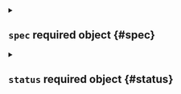 

<Metadata />



<details className="config-field" data-expandable="true">
<summary>

## `spec` <span className="config-field-required" data-required="false">required</span> <span className="config-field-type">object</span> <span className="config-field-default"></span> <span className="config-field-enum"></span> {#spec}



</summary>




<details className="config-field" data-expandable="false" open>
<summary>

### `displayName` <span className="config-field-required" data-required="false">required</span> <span className="config-field-type">string</span> <span className="config-field-default"></span> <span className="config-field-enum"></span> {#spec-displayName}

DisplayName is the name that should be displayed in the UI

</summary>



</details>



<details className="config-field" data-expandable="false" open>
<summary>

### `description` <span className="config-field-required" data-required="false">required</span> <span className="config-field-type">string</span> <span className="config-field-default"></span> <span className="config-field-enum"></span> {#spec-description}

Description describes an app

</summary>



</details>



<details className="config-field" data-expandable="true">
<summary>

### `owner` <span className="config-field-required" data-required="false">required</span> <span className="config-field-type">object</span> <span className="config-field-default"></span> <span className="config-field-enum"></span> {#spec-owner}

Owner holds the owner of this object

</summary>




<details className="config-field" data-expandable="false" open>
<summary>

#### `user` <span className="config-field-required" data-required="false">required</span> <span className="config-field-type">string</span> <span className="config-field-default"></span> <span className="config-field-enum"></span> {#spec-owner-user}

User specifies a Loft user.

</summary>



</details>



<details className="config-field" data-expandable="false" open>
<summary>

#### `team` <span className="config-field-required" data-required="false">required</span> <span className="config-field-type">string</span> <span className="config-field-default"></span> <span className="config-field-enum"></span> {#spec-owner-team}

Team specifies a Loft team.

</summary>



</details>


</details>



<details className="config-field" data-expandable="true">
<summary>

### `quotas` <span className="config-field-required" data-required="false">required</span> <span className="config-field-type">object</span> <span className="config-field-default"></span> <span className="config-field-enum"></span> {#spec-quotas}

Quotas define the quotas inside the project

</summary>




<details className="config-field" data-expandable="false" open>
<summary>

#### `project` <span className="config-field-required" data-required="false">required</span> <span className="config-field-type">object</span> <span className="config-field-default"></span> <span className="config-field-enum"></span> {#spec-quotas-project}

Project holds the quotas for the whole project

</summary>



</details>



<details className="config-field" data-expandable="false" open>
<summary>

#### `user` <span className="config-field-required" data-required="true">required</span> <span className="config-field-type">object</span> <span className="config-field-default"></span> <span className="config-field-enum"></span> {#spec-quotas-user}

User holds the quotas per user / team

</summary>



</details>


</details>



<details className="config-field" data-expandable="true">
<summary>

### `allowedClusters` <span className="config-field-required" data-required="false">required</span> <span className="config-field-type">object[]</span> <span className="config-field-default"></span> <span className="config-field-enum"></span> {#spec-allowedClusters}

AllowedClusters are target clusters that are allowed to target with
environments.

</summary>




<details className="config-field" data-expandable="false" open>
<summary>

#### `name` <span className="config-field-required" data-required="false">required</span> <span className="config-field-type">string</span> <span className="config-field-default"></span> <span className="config-field-enum"></span> {#spec-allowedClusters-name}

Name is the name of the cluster that is allowed to create an environment in.

</summary>



</details>


</details>



<details className="config-field" data-expandable="true">
<summary>

### `allowedRunners` <span className="config-field-required" data-required="false">required</span> <span className="config-field-type">object[]</span> <span className="config-field-default"></span> <span className="config-field-enum"></span> {#spec-allowedRunners}

AllowedRunners are target runners that are allowed to target with
DevPod environments.

</summary>




<details className="config-field" data-expandable="false" open>
<summary>

#### `name` <span className="config-field-required" data-required="false">required</span> <span className="config-field-type">string</span> <span className="config-field-default"></span> <span className="config-field-enum"></span> {#spec-allowedRunners-name}

Name is the name of the runner that is allowed to create an environment in.

</summary>



</details>


</details>



<details className="config-field" data-expandable="true">
<summary>

### `allowedTemplates` <span className="config-field-required" data-required="false">required</span> <span className="config-field-type">object[]</span> <span className="config-field-default"></span> <span className="config-field-enum"></span> {#spec-allowedTemplates}

AllowedTemplates are the templates that are allowed to use in this
project.

</summary>




<details className="config-field" data-expandable="false" open>
<summary>

#### `kind` <span className="config-field-required" data-required="false">required</span> <span className="config-field-type">string</span> <span className="config-field-default"></span> <span className="config-field-enum"></span> {#spec-allowedTemplates-kind}

Kind of the template that is allowed. Currently only supports DevPodWorkspaceTemplate, VirtualClusterTemplate & SpaceTemplate

</summary>



</details>



<details className="config-field" data-expandable="false" open>
<summary>

#### `group` <span className="config-field-required" data-required="false">required</span> <span className="config-field-type">string</span> <span className="config-field-default"></span> <span className="config-field-enum"></span> {#spec-allowedTemplates-group}

Group of the template that is allowed. Currently only supports storage.loft.sh

</summary>



</details>



<details className="config-field" data-expandable="false" open>
<summary>

#### `name` <span className="config-field-required" data-required="false">required</span> <span className="config-field-type">string</span> <span className="config-field-default"></span> <span className="config-field-enum"></span> {#spec-allowedTemplates-name}

Name of the template

</summary>



</details>



<details className="config-field" data-expandable="false" open>
<summary>

#### `isDefault` <span className="config-field-required" data-required="false">required</span> <span className="config-field-type">boolean</span> <span className="config-field-default"></span> <span className="config-field-enum"></span> {#spec-allowedTemplates-isDefault}

IsDefault specifies if the template should be used as a default

</summary>



</details>


</details>



<details className="config-field" data-expandable="true">
<summary>

### `requireTemplate` <span className="config-field-required" data-required="false">required</span> <span className="config-field-type">object</span> <span className="config-field-default"></span> <span className="config-field-enum"></span> {#spec-requireTemplate}

RequireTemplate configures if a template is required for instance creation.

</summary>




<details className="config-field" data-expandable="false" open>
<summary>

#### `disabled` <span className="config-field-required" data-required="false">required</span> <span className="config-field-type">boolean</span> <span className="config-field-default"></span> <span className="config-field-enum"></span> {#spec-requireTemplate-disabled}

If true, all users within the project will be allowed to create a new instance without a template.
By default, only admins are allowed to create a new instance without a template.

</summary>



</details>


</details>



<details className="config-field" data-expandable="true">
<summary>

### `requirePreset` <span className="config-field-required" data-required="false">required</span> <span className="config-field-type">object</span> <span className="config-field-default"></span> <span className="config-field-enum"></span> {#spec-requirePreset}

RequirePreset configures if a preset is required for instance creation.

</summary>




<details className="config-field" data-expandable="false" open>
<summary>

#### `disabled` <span className="config-field-required" data-required="false">required</span> <span className="config-field-type">boolean</span> <span className="config-field-default"></span> <span className="config-field-enum"></span> {#spec-requirePreset-disabled}

If true, all users within the project will not be allowed to create a new instance without a preset.
By default, all users are allowed to create a new instance without a preset.

</summary>



</details>


</details>



<details className="config-field" data-expandable="true">
<summary>

### `members` <span className="config-field-required" data-required="false">required</span> <span className="config-field-type">object[]</span> <span className="config-field-default"></span> <span className="config-field-enum"></span> {#spec-members}

Members are the users and teams that are part of this project

</summary>




<details className="config-field" data-expandable="false" open>
<summary>

#### `kind` <span className="config-field-required" data-required="false">required</span> <span className="config-field-type">string</span> <span className="config-field-default"></span> <span className="config-field-enum"></span> {#spec-members-kind}

Kind is the kind of the member. Currently either User or Team

</summary>



</details>



<details className="config-field" data-expandable="false" open>
<summary>

#### `group` <span className="config-field-required" data-required="false">required</span> <span className="config-field-type">string</span> <span className="config-field-default"></span> <span className="config-field-enum"></span> {#spec-members-group}

Group of the member. Currently only supports storage.loft.sh

</summary>



</details>



<details className="config-field" data-expandable="false" open>
<summary>

#### `name` <span className="config-field-required" data-required="false">required</span> <span className="config-field-type">string</span> <span className="config-field-default"></span> <span className="config-field-enum"></span> {#spec-members-name}

Name of the member

</summary>



</details>



<details className="config-field" data-expandable="false" open>
<summary>

#### `clusterRole` <span className="config-field-required" data-required="true">required</span> <span className="config-field-type">string</span> <span className="config-field-default"></span> <span className="config-field-enum"></span> {#spec-members-clusterRole}

ClusterRole is the assigned role for the above member

</summary>



</details>


</details>



<details className="config-field" data-expandable="true">
<summary>

### `access` <span className="config-field-required" data-required="false">required</span> <span className="config-field-type">object[]</span> <span className="config-field-default"></span> <span className="config-field-enum"></span> {#spec-access}

Access holds the access rights for users and teams

</summary>




<details className="config-field" data-expandable="false" open>
<summary>

#### `name` <span className="config-field-required" data-required="false">required</span> <span className="config-field-type">string</span> <span className="config-field-default"></span> <span className="config-field-enum"></span> {#spec-access-name}

Name is an optional name that is used for this access rule

</summary>



</details>



<details className="config-field" data-expandable="false" open>
<summary>

#### `verbs` <span className="config-field-required" data-required="true">required</span> <span className="config-field-type">string[]</span> <span className="config-field-default"></span> <span className="config-field-enum"></span> {#spec-access-verbs}

Verbs is a list of Verbs that apply to ALL the ResourceKinds and AttributeRestrictions contained in this rule. VerbAll represents all kinds.

</summary>



</details>



<details className="config-field" data-expandable="false" open>
<summary>

#### `subresources` <span className="config-field-required" data-required="false">required</span> <span className="config-field-type">string[]</span> <span className="config-field-default"></span> <span className="config-field-enum"></span> {#spec-access-subresources}

Subresources defines the sub resources that are allowed by this access rule

</summary>



</details>



<details className="config-field" data-expandable="false" open>
<summary>

#### `users` <span className="config-field-required" data-required="false">required</span> <span className="config-field-type">string[]</span> <span className="config-field-default"></span> <span className="config-field-enum"></span> {#spec-access-users}

Users specifies which users should be able to access this secret with the aforementioned verbs

</summary>



</details>



<details className="config-field" data-expandable="false" open>
<summary>

#### `teams` <span className="config-field-required" data-required="false">required</span> <span className="config-field-type">string[]</span> <span className="config-field-default"></span> <span className="config-field-enum"></span> {#spec-access-teams}

Teams specifies which teams should be able to access this secret with the aforementioned verbs

</summary>



</details>


</details>



<details className="config-field" data-expandable="true">
<summary>

### `namespacePattern` <span className="config-field-required" data-required="false">required</span> <span className="config-field-type">object</span> <span className="config-field-default"></span> <span className="config-field-enum"></span> {#spec-namespacePattern}

NamespacePattern specifies template patterns to use for creating each space or virtual cluster's namespace

</summary>




<details className="config-field" data-expandable="false" open>
<summary>

#### `space` <span className="config-field-required" data-required="false">required</span> <span className="config-field-type">string</span> <span className="config-field-default"></span> <span className="config-field-enum"></span> {#spec-namespacePattern-space}

Space holds the namespace pattern to use for space instances

</summary>



</details>



<details className="config-field" data-expandable="false" open>
<summary>

#### `virtualCluster` <span className="config-field-required" data-required="false">required</span> <span className="config-field-type">string</span> <span className="config-field-default"></span> <span className="config-field-enum"></span> {#spec-namespacePattern-virtualCluster}

VirtualCluster holds the namespace pattern to use for virtual cluster instances

</summary>



</details>



<details className="config-field" data-expandable="false" open>
<summary>

#### `devPodWorkspace` <span className="config-field-required" data-required="false">required</span> <span className="config-field-type">string</span> <span className="config-field-default"></span> <span className="config-field-enum"></span> {#spec-namespacePattern-devPodWorkspace}

DevPodWorkspace holds the namespace pattern to use for DevPod workspaces

</summary>



</details>


</details>



<details className="config-field" data-expandable="true">
<summary>

### `argoCD` <span className="config-field-required" data-required="false">required</span> <span className="config-field-type">object</span> <span className="config-field-default"></span> <span className="config-field-enum"></span> {#spec-argoCD}

ArgoIntegration holds information about ArgoCD Integration

</summary>




<details className="config-field" data-expandable="false" open>
<summary>

#### `enabled` <span className="config-field-required" data-required="false">required</span> <span className="config-field-type">boolean</span> <span className="config-field-default"></span> <span className="config-field-enum"></span> {#spec-argoCD-enabled}

Enabled indicates if the ArgoCD Integration is enabled for the project -- this knob only
enables the syncing of virtualclusters, but does not enable SSO integration or project
creation (see subsequent spec sections!).

</summary>



</details>



<details className="config-field" data-expandable="false" open>
<summary>

#### `cluster` <span className="config-field-required" data-required="false">required</span> <span className="config-field-type">string</span> <span className="config-field-default"></span> <span className="config-field-enum"></span> {#spec-argoCD-cluster}

Cluster defines the name of the cluster that ArgoCD is deployed into -- if not provided this
will default to 'loft-cluster'.

</summary>



</details>



<details className="config-field" data-expandable="false" open>
<summary>

#### `virtualClusterInstance` <span className="config-field-required" data-required="false">required</span> <span className="config-field-type">string</span> <span className="config-field-default"></span> <span className="config-field-enum"></span> {#spec-argoCD-virtualClusterInstance}

VirtualClusterInstance defines the name of *virtual cluster* (instance) that ArgoCD is
deployed into. If provided, Cluster will be ignored and Loft will assume that ArgoCD is
running in the specified virtual cluster.

</summary>



</details>



<details className="config-field" data-expandable="false" open>
<summary>

#### `namespace` <span className="config-field-required" data-required="false">required</span> <span className="config-field-type">string</span> <span className="config-field-default"></span> <span className="config-field-enum"></span> {#spec-argoCD-namespace}

Namespace defines the namespace in which ArgoCD is running in the cluster.

</summary>



</details>



<details className="config-field" data-expandable="true">
<summary>

#### `sso` <span className="config-field-required" data-required="false">required</span> <span className="config-field-type">object</span> <span className="config-field-default"></span> <span className="config-field-enum"></span> {#spec-argoCD-sso}

SSO defines single-sign-on related values for the ArgoCD Integration. Enabling SSO will allow
users to authenticate to ArgoCD via Loft.

</summary>




<details className="config-field" data-expandable="false" open>
<summary>

##### `enabled` <span className="config-field-required" data-required="false">required</span> <span className="config-field-type">boolean</span> <span className="config-field-default"></span> <span className="config-field-enum"></span> {#spec-argoCD-sso-enabled}

Enabled indicates if the ArgoCD SSO Integration is enabled for this project. Enabling this
will cause Loft to configure SSO authentication via Loft in ArgoCD. If Projects are *not*
enabled, all users associated with this Project will be assigned either the 'read-only'
(default) role, *or* the roles set under the AssignedRoles field.

</summary>



</details>



<details className="config-field" data-expandable="false" open>
<summary>

##### `host` <span className="config-field-required" data-required="false">required</span> <span className="config-field-type">string</span> <span className="config-field-default"></span> <span className="config-field-enum"></span> {#spec-argoCD-sso-host}

Host defines the ArgoCD host address that will be used for OIDC authentication between loft
and ArgoCD. If not specified OIDC integration will be skipped, but vclusters/spaces will
still be synced to ArgoCD.

</summary>



</details>



<details className="config-field" data-expandable="false" open>
<summary>

##### `assignedRoles` <span className="config-field-required" data-required="false">required</span> <span className="config-field-type">string[]</span> <span className="config-field-default"></span> <span className="config-field-enum"></span> {#spec-argoCD-sso-assignedRoles}

AssignedRoles is a list of roles to assign for users who authenticate via Loft -- by default
this will be the `read-only` role. If any roles are provided this will override the default
setting.

</summary>



</details>


</details>



<details className="config-field" data-expandable="true">
<summary>

#### `project` <span className="config-field-required" data-required="false">required</span> <span className="config-field-type">object</span> <span className="config-field-default"></span> <span className="config-field-enum"></span> {#spec-argoCD-project}

Project defines project related values for the ArgoCD Integration. Enabling Project
integration will cause Loft to generate and manage an ArgoCD appProject that corresponds to
the Loft Project.

</summary>




<details className="config-field" data-expandable="false" open>
<summary>

##### `enabled` <span className="config-field-required" data-required="false">required</span> <span className="config-field-type">boolean</span> <span className="config-field-default"></span> <span className="config-field-enum"></span> {#spec-argoCD-project-enabled}

Enabled indicates if the ArgoCD Project Integration is enabled for this project. Enabling
this will cause Loft to create an appProject in ArgoCD that is associated with the Loft
Project. When Project integration is enabled Loft will override the default assigned role
set in the SSO integration spec.

</summary>



</details>



<details className="config-field" data-expandable="true">
<summary>

##### `metadata` <span className="config-field-required" data-required="false">required</span> <span className="config-field-type">object</span> <span className="config-field-default"></span> <span className="config-field-enum"></span> {#spec-argoCD-project-metadata}

Metadata defines additional metadata to attach to the loft created project in ArgoCD.

</summary>




<details className="config-field" data-expandable="false" open>
<summary>

##### `extraAnnotations` <span className="config-field-required" data-required="false">required</span> <span className="config-field-type">object</span> <span className="config-field-default"></span> <span className="config-field-enum"></span> {#spec-argoCD-project-metadata-extraAnnotations}

ExtraAnnotations are optional annotations that can be attached to the project in ArgoCD.

</summary>



</details>



<details className="config-field" data-expandable="false" open>
<summary>

##### `extraLabels` <span className="config-field-required" data-required="false">required</span> <span className="config-field-type">object</span> <span className="config-field-default"></span> <span className="config-field-enum"></span> {#spec-argoCD-project-metadata-extraLabels}

ExtraLabels are optional labels that can be attached to the project in ArgoCD.

</summary>



</details>



<details className="config-field" data-expandable="false" open>
<summary>

##### `description` <span className="config-field-required" data-required="false">required</span> <span className="config-field-type">string</span> <span className="config-field-default"></span> <span className="config-field-enum"></span> {#spec-argoCD-project-metadata-description}

Description to add to the ArgoCD project.

</summary>



</details>


</details>



<details className="config-field" data-expandable="false" open>
<summary>

##### `sourceRepos` <span className="config-field-required" data-required="false">required</span> <span className="config-field-type">string[]</span> <span className="config-field-default"></span> <span className="config-field-enum"></span> {#spec-argoCD-project-sourceRepos}

SourceRepos is a list of source repositories to attach/allow on the project, if not specified
will be "*" indicating all source repositories.

</summary>



</details>



<details className="config-field" data-expandable="true">
<summary>

##### `roles` <span className="config-field-required" data-required="false">required</span> <span className="config-field-type">object[]</span> <span className="config-field-default"></span> <span className="config-field-enum"></span> {#spec-argoCD-project-roles}

Roles is a list of roles that should be attached to the ArgoCD project. If roles are provided
no loft default roles will be set. If no roles are provided *and* SSO is enabled, loft will
configure sane default values.

</summary>




<details className="config-field" data-expandable="false" open>
<summary>

##### `name` <span className="config-field-required" data-required="true">required</span> <span className="config-field-type">string</span> <span className="config-field-default"></span> <span className="config-field-enum"></span> {#spec-argoCD-project-roles-name}

Name of the ArgoCD role to attach to the project.

</summary>



</details>



<details className="config-field" data-expandable="false" open>
<summary>

##### `description` <span className="config-field-required" data-required="false">required</span> <span className="config-field-type">string</span> <span className="config-field-default"></span> <span className="config-field-enum"></span> {#spec-argoCD-project-roles-description}

Description to add to the ArgoCD project.

</summary>



</details>



<details className="config-field" data-expandable="true">
<summary>

##### `rules` <span className="config-field-required" data-required="true">required</span> <span className="config-field-type">object[]</span> <span className="config-field-default"></span> <span className="config-field-enum"></span> {#spec-argoCD-project-roles-rules}

Rules ist a list of policy rules to attach to the role.

</summary>




<details className="config-field" data-expandable="false" open>
<summary>

##### `action` <span className="config-field-required" data-required="false">required</span> <span className="config-field-type">string</span> <span className="config-field-default"></span> <span className="config-field-enum"></span> {#spec-argoCD-project-roles-rules-action}

Action is one of "*", "get", "create", "update", "delete", "sync", or "override".

</summary>



</details>



<details className="config-field" data-expandable="false" open>
<summary>

##### `application` <span className="config-field-required" data-required="false">required</span> <span className="config-field-type">string</span> <span className="config-field-default"></span> <span className="config-field-enum"></span> {#spec-argoCD-project-roles-rules-application}

Application is the ArgoCD project/repository to apply the rule to.

</summary>



</details>



<details className="config-field" data-expandable="false" open>
<summary>

##### `permission` <span className="config-field-required" data-required="false">required</span> <span className="config-field-type">boolean</span> <span className="config-field-default"></span> <span className="config-field-enum"></span> {#spec-argoCD-project-roles-rules-permission}

Allow applies the "allow" permission to the rule, if allow is not set, the permission will
always be set to "deny".

</summary>



</details>


</details>



<details className="config-field" data-expandable="false" open>
<summary>

##### `groups` <span className="config-field-required" data-required="true">required</span> <span className="config-field-type">string[]</span> <span className="config-field-default"></span> <span className="config-field-enum"></span> {#spec-argoCD-project-roles-groups}

Groups is a list of OIDC group names to bind to the role.

</summary>



</details>


</details>


</details>


</details>



<details className="config-field" data-expandable="true">
<summary>

### `vault` <span className="config-field-required" data-required="false">required</span> <span className="config-field-type">object</span> <span className="config-field-default"></span> <span className="config-field-enum"></span> {#spec-vault}

VaultIntegration holds information about Vault Integration

</summary>




<details className="config-field" data-expandable="false" open>
<summary>

#### `enabled` <span className="config-field-required" data-required="false">required</span> <span className="config-field-type">boolean</span> <span className="config-field-default"></span> <span className="config-field-enum"></span> {#spec-vault-enabled}

Enabled indicates if the Vault Integration is enabled for the project -- this knob only
enables the syncing of secrets to or from Vault, but does not setup Kubernetes authentication
methods or Kubernetes secrets engines for vclusters.

</summary>



</details>



<details className="config-field" data-expandable="false" open>
<summary>

#### `address` <span className="config-field-required" data-required="false">required</span> <span className="config-field-type">string</span> <span className="config-field-default"></span> <span className="config-field-enum"></span> {#spec-vault-address}

Address defines the address of the Vault instance to use for this project.
Will default to the `VAULT_ADDR` environment variable if not provided.

</summary>



</details>



<details className="config-field" data-expandable="false" open>
<summary>

#### `skipTLSVerify` <span className="config-field-required" data-required="false">required</span> <span className="config-field-type">boolean</span> <span className="config-field-default"></span> <span className="config-field-enum"></span> {#spec-vault-skipTLSVerify}

SkipTLSVerify defines if TLS verification should be skipped when connecting to Vault.

</summary>



</details>



<details className="config-field" data-expandable="false" open>
<summary>

#### `namespace` <span className="config-field-required" data-required="false">required</span> <span className="config-field-type">string</span> <span className="config-field-default"></span> <span className="config-field-enum"></span> {#spec-vault-namespace}

Namespace defines the namespace to use when storing secrets in Vault.

</summary>



</details>



<details className="config-field" data-expandable="true">
<summary>

#### `auth` <span className="config-field-required" data-required="false">required</span> <span className="config-field-type">object</span> <span className="config-field-default"></span> <span className="config-field-enum"></span> {#spec-vault-auth}

Auth defines the authentication method to use for this project.

</summary>




<details className="config-field" data-expandable="false" open>
<summary>

##### `token` <span className="config-field-required" data-required="false">required</span> <span className="config-field-type">string</span> <span className="config-field-default"></span> <span className="config-field-enum"></span> {#spec-vault-auth-token}

Token defines the token to use for authentication.

</summary>



</details>



<details className="config-field" data-expandable="true">
<summary>

##### `tokenSecretRef` <span className="config-field-required" data-required="false">required</span> <span className="config-field-type">object</span> <span className="config-field-default"></span> <span className="config-field-enum"></span> {#spec-vault-auth-tokenSecretRef}

TokenSecretRef defines the Kubernetes secret to use for token authentication.
Will be used if `token` is not provided.

Secret data should contain the `token` key.

</summary>




<details className="config-field" data-expandable="false" open>
<summary>

##### `name` <span className="config-field-required" data-required="false">required</span> <span className="config-field-type">string</span> <span className="config-field-default"></span> <span className="config-field-enum"></span> {#spec-vault-auth-tokenSecretRef-name}

Name of the referent.
This field is effectively required, but due to backwards compatibility is
allowed to be empty. Instances of this type with an empty value here are
almost certainly wrong.
More info: https://kubernetes.io/docs/concepts/overview/working-with-objects/names/#names
TODO: Drop `kubebuilder:default` when controller-gen doesn't need it https://github.com/kubernetes-sigs/kubebuilder/issues/3896.

</summary>



</details>



<details className="config-field" data-expandable="false" open>
<summary>

##### `key` <span className="config-field-required" data-required="true">required</span> <span className="config-field-type">string</span> <span className="config-field-default"></span> <span className="config-field-enum"></span> {#spec-vault-auth-tokenSecretRef-key}

The key of the secret to select from.  Must be a valid secret key.

</summary>



</details>



<details className="config-field" data-expandable="false" open>
<summary>

##### `optional` <span className="config-field-required" data-required="false">required</span> <span className="config-field-type">boolean</span> <span className="config-field-default"></span> <span className="config-field-enum"></span> {#spec-vault-auth-tokenSecretRef-optional}

Specify whether the Secret or its key must be defined

</summary>



</details>


</details>


</details>



<details className="config-field" data-expandable="false" open>
<summary>

#### `syncInterval` <span className="config-field-required" data-required="false">required</span> <span className="config-field-type">string</span> <span className="config-field-default"></span> <span className="config-field-enum"></span> {#spec-vault-syncInterval}

SyncInterval defines the interval at which to sync secrets from Vault.
Defaults to `1m.`
See https://pkg.go.dev/time#ParseDuration for supported formats.

</summary>



</details>


</details>



<details className="config-field" data-expandable="true">
<summary>

### `rancher` <span className="config-field-required" data-required="false">required</span> <span className="config-field-type">object</span> <span className="config-field-default"></span> <span className="config-field-enum"></span> {#spec-rancher}

RancherIntegration holds information about Rancher Integration

</summary>




<details className="config-field" data-expandable="false" open>
<summary>

#### `enabled` <span className="config-field-required" data-required="false">required</span> <span className="config-field-type">boolean</span> <span className="config-field-default"></span> <span className="config-field-enum"></span> {#spec-rancher-enabled}

Enabled indicates if the Rancher Project Integration is enabled for this project.

</summary>



</details>



<details className="config-field" data-expandable="true">
<summary>

#### `projectRef` <span className="config-field-required" data-required="false">required</span> <span className="config-field-type">object</span> <span className="config-field-default"></span> <span className="config-field-enum"></span> {#spec-rancher-projectRef}

ProjectRef defines references to rancher project, required for syncMembers and syncVirtualClusters.syncMembers

</summary>




<details className="config-field" data-expandable="false" open>
<summary>

##### `cluster` <span className="config-field-required" data-required="true">required</span> <span className="config-field-type">string</span> <span className="config-field-default"></span> <span className="config-field-enum"></span> {#spec-rancher-projectRef-cluster}

Cluster defines the Rancher cluster ID
Needs to be the same id within Loft

</summary>



</details>



<details className="config-field" data-expandable="false" open>
<summary>

##### `project` <span className="config-field-required" data-required="true">required</span> <span className="config-field-type">string</span> <span className="config-field-default"></span> <span className="config-field-enum"></span> {#spec-rancher-projectRef-project}

Project defines the Rancher project ID

</summary>



</details>


</details>



<details className="config-field" data-expandable="true">
<summary>

#### `importVirtualClusters` <span className="config-field-required" data-required="false">required</span> <span className="config-field-type">object</span> <span className="config-field-default"></span> <span className="config-field-enum"></span> {#spec-rancher-importVirtualClusters}

ImportVirtualClusters defines settings to import virtual clusters to Rancher on creation

</summary>




<details className="config-field" data-expandable="false" open>
<summary>

##### `roleMapping` <span className="config-field-required" data-required="false">required</span> <span className="config-field-type">object</span> <span className="config-field-default"></span> <span className="config-field-enum"></span> {#spec-rancher-importVirtualClusters-roleMapping}

RoleMapping indicates an optional role mapping from a rancher project role to a rancher cluster role. Map to an empty role to exclude users and groups with that role from
being synced.

</summary>



</details>


</details>



<details className="config-field" data-expandable="true">
<summary>

#### `syncMembers` <span className="config-field-required" data-required="false">required</span> <span className="config-field-type">object</span> <span className="config-field-default"></span> <span className="config-field-enum"></span> {#spec-rancher-syncMembers}

SyncMembers defines settings to sync Rancher project members to the loft project

</summary>




<details className="config-field" data-expandable="false" open>
<summary>

##### `enabled` <span className="config-field-required" data-required="true">required</span> <span className="config-field-type">boolean</span> <span className="config-field-default"></span> <span className="config-field-enum"></span> {#spec-rancher-syncMembers-enabled}

Enabled indicates whether to sync rancher project members to the loft project.

</summary>



</details>



<details className="config-field" data-expandable="false" open>
<summary>

##### `roleMapping` <span className="config-field-required" data-required="false">required</span> <span className="config-field-type">object</span> <span className="config-field-default"></span> <span className="config-field-enum"></span> {#spec-rancher-syncMembers-roleMapping}

RoleMapping indicates an optional role mapping from a rancher role to a loft role. Map to an empty role to exclude users and groups with that role from
being synced.

</summary>



</details>


</details>


</details>



<details className="config-field" data-expandable="true">
<summary>

### `devPod` <span className="config-field-required" data-required="false">required</span> <span className="config-field-type">object</span> <span className="config-field-default"></span> <span className="config-field-enum"></span> {#spec-devPod}

DevPod holds DevPod specific configuration for project

</summary>




<details className="config-field" data-expandable="true">
<summary>

#### `git` <span className="config-field-required" data-required="false">required</span> <span className="config-field-type">object</span> <span className="config-field-default"></span> <span className="config-field-enum"></span> {#spec-devPod-git}

Git defines additional git related settings like credentials

</summary>




<details className="config-field" data-expandable="true">
<summary>

##### `http` <span className="config-field-required" data-required="false">required</span> <span className="config-field-type">object</span> <span className="config-field-default"></span> <span className="config-field-enum"></span> {#spec-devPod-git-http}

HTTP defines additional http related settings like credentials, to be
specified as base64 encoded strings.

</summary>




<details className="config-field" data-expandable="false" open>
<summary>

##### `token` <span className="config-field-required" data-required="false">required</span> <span className="config-field-type">string</span> <span className="config-field-default"></span> <span className="config-field-enum"></span> {#spec-devPod-git-http-token}

Token defines the credentials to use for authentication,
this is a base64 encoded string.

</summary>



</details>



<details className="config-field" data-expandable="true">
<summary>

##### `tokenSecretRef` <span className="config-field-required" data-required="false">required</span> <span className="config-field-type">object</span> <span className="config-field-default"></span> <span className="config-field-enum"></span> {#spec-devPod-git-http-tokenSecretRef}

TokenSecretRef defines the project secret to use as credentials for authentication.
Will be used if `Token` is not provided.

</summary>




<details className="config-field" data-expandable="false" open>
<summary>

##### `name` <span className="config-field-required" data-required="false">required</span> <span className="config-field-type">string</span> <span className="config-field-default"></span> <span className="config-field-enum"></span> {#spec-devPod-git-http-tokenSecretRef-name}

Name of the referent.
This field is effectively required, but due to backwards compatibility is
allowed to be empty. Instances of this type with an empty value here are
almost certainly wrong.
More info: https://kubernetes.io/docs/concepts/overview/working-with-objects/names/#names
TODO: Drop `kubebuilder:default` when controller-gen doesn't need it https://github.com/kubernetes-sigs/kubebuilder/issues/3896.

</summary>



</details>



<details className="config-field" data-expandable="false" open>
<summary>

##### `key` <span className="config-field-required" data-required="true">required</span> <span className="config-field-type">string</span> <span className="config-field-default"></span> <span className="config-field-enum"></span> {#spec-devPod-git-http-tokenSecretRef-key}

The key of the secret to select from.  Must be a valid secret key.

</summary>



</details>



<details className="config-field" data-expandable="false" open>
<summary>

##### `optional` <span className="config-field-required" data-required="false">required</span> <span className="config-field-type">boolean</span> <span className="config-field-default"></span> <span className="config-field-enum"></span> {#spec-devPod-git-http-tokenSecretRef-optional}

Specify whether the Secret or its key must be defined

</summary>



</details>


</details>


</details>



<details className="config-field" data-expandable="true">
<summary>

##### `ssh` <span className="config-field-required" data-required="false">required</span> <span className="config-field-type">object</span> <span className="config-field-default"></span> <span className="config-field-enum"></span> {#spec-devPod-git-ssh}

SSH defines additional ssh related settings like private keys, to be
specified as base64 encoded strings.

</summary>




<details className="config-field" data-expandable="false" open>
<summary>

##### `token` <span className="config-field-required" data-required="false">required</span> <span className="config-field-type">string</span> <span className="config-field-default"></span> <span className="config-field-enum"></span> {#spec-devPod-git-ssh-token}

Token defines the credentials to use for authentication,
this is a base64 encoded string.

</summary>



</details>



<details className="config-field" data-expandable="true">
<summary>

##### `tokenSecretRef` <span className="config-field-required" data-required="false">required</span> <span className="config-field-type">object</span> <span className="config-field-default"></span> <span className="config-field-enum"></span> {#spec-devPod-git-ssh-tokenSecretRef}

TokenSecretRef defines the project secret to use as credentials for authentication.
Will be used if `Token` is not provided.

</summary>




<details className="config-field" data-expandable="false" open>
<summary>

##### `name` <span className="config-field-required" data-required="false">required</span> <span className="config-field-type">string</span> <span className="config-field-default"></span> <span className="config-field-enum"></span> {#spec-devPod-git-ssh-tokenSecretRef-name}

Name of the referent.
This field is effectively required, but due to backwards compatibility is
allowed to be empty. Instances of this type with an empty value here are
almost certainly wrong.
More info: https://kubernetes.io/docs/concepts/overview/working-with-objects/names/#names
TODO: Drop `kubebuilder:default` when controller-gen doesn't need it https://github.com/kubernetes-sigs/kubebuilder/issues/3896.

</summary>



</details>



<details className="config-field" data-expandable="false" open>
<summary>

##### `key` <span className="config-field-required" data-required="true">required</span> <span className="config-field-type">string</span> <span className="config-field-default"></span> <span className="config-field-enum"></span> {#spec-devPod-git-ssh-tokenSecretRef-key}

The key of the secret to select from.  Must be a valid secret key.

</summary>



</details>



<details className="config-field" data-expandable="false" open>
<summary>

##### `optional` <span className="config-field-required" data-required="false">required</span> <span className="config-field-type">boolean</span> <span className="config-field-default"></span> <span className="config-field-enum"></span> {#spec-devPod-git-ssh-tokenSecretRef-optional}

Specify whether the Secret or its key must be defined

</summary>



</details>


</details>


</details>


</details>



<details className="config-field" data-expandable="false" open>
<summary>

#### `fallbackImage` <span className="config-field-required" data-required="false">required</span> <span className="config-field-type">string</span> <span className="config-field-default"></span> <span className="config-field-enum"></span> {#spec-devPod-fallbackImage}

FallbackImage defines an image all workspace will fall back to if no devcontainer.json could be detected

</summary>



</details>



<details className="config-field" data-expandable="false" open>
<summary>

#### `registryPattern` <span className="config-field-required" data-required="false">required</span> <span className="config-field-type">string</span> <span className="config-field-default"></span> <span className="config-field-enum"></span> {#spec-devPod-registryPattern}

RegistryPattern specifies a template pattern to use for building images on the fly.
Requires the platform pods to be authenticated against the registry.

</summary>



</details>


</details>


</details>



<details className="config-field" data-expandable="true">
<summary>

## `status` <span className="config-field-required" data-required="false">required</span> <span className="config-field-type">object</span> <span className="config-field-default"></span> <span className="config-field-enum"></span> {#status}



</summary>




<details className="config-field" data-expandable="true">
<summary>

### `quotas` <span className="config-field-required" data-required="false">required</span> <span className="config-field-type">object</span> <span className="config-field-default"></span> <span className="config-field-enum"></span> {#status-quotas}

Quotas holds the quota status

</summary>




<details className="config-field" data-expandable="true">
<summary>

#### `project` <span className="config-field-required" data-required="false">required</span> <span className="config-field-type">object</span> <span className="config-field-default"></span> <span className="config-field-enum"></span> {#status-quotas-project}

Project is the quota status for the whole project

</summary>




<details className="config-field" data-expandable="false" open>
<summary>

##### `limit` <span className="config-field-required" data-required="false">required</span> <span className="config-field-type">object</span> <span className="config-field-default"></span> <span className="config-field-enum"></span> {#status-quotas-project-limit}

Limit is the amount limited, copied from spec.quotas.project

</summary>



</details>



<details className="config-field" data-expandable="false" open>
<summary>

##### `used` <span className="config-field-required" data-required="false">required</span> <span className="config-field-type">object</span> <span className="config-field-default"></span> <span className="config-field-enum"></span> {#status-quotas-project-used}

Used is the amount currently used across all clusters

</summary>



</details>



<details className="config-field" data-expandable="true">
<summary>

##### `clusters` <span className="config-field-required" data-required="false">required</span> <span className="config-field-type">&#123;key: object&#125;</span> <span className="config-field-default"></span> <span className="config-field-enum"></span> {#status-quotas-project-clusters}

Clusters holds the used amount per cluster. Maps cluster name to used resources

</summary>




<details className="config-field" data-expandable="false" open>
<summary>

##### `used` <span className="config-field-required" data-required="false">required</span> <span className="config-field-type">object</span> <span className="config-field-default"></span> <span className="config-field-enum"></span> {#status-quotas-project-clusters-used}

Used is the amount currently used. Maps resource name, such as pods, to their
used amount.

</summary>



</details>


</details>


</details>



<details className="config-field" data-expandable="true">
<summary>

#### `user` <span className="config-field-required" data-required="false">required</span> <span className="config-field-type">object</span> <span className="config-field-default"></span> <span className="config-field-enum"></span> {#status-quotas-user}

User is the quota status for each user / team. An example status
could look like this:
status:
  quotas:
    user:
      limit:
        pods: "10"
        spaces: "5"
      users:
        admin:
          used:
            spaces: "3"  # (- calculated in our apiserver
            pods: "8"    # (- the sum calculated from clusters
      clusters:
        cluster-1:  # (- populated by agent from cluster-1
          users:
            admin:
              pods: "3"
        cluster-2:
          users:
            admin:
              pods: "5"

</summary>




<details className="config-field" data-expandable="false" open>
<summary>

##### `limit` <span className="config-field-required" data-required="false">required</span> <span className="config-field-type">object</span> <span className="config-field-default"></span> <span className="config-field-enum"></span> {#status-quotas-user-limit}

Limit is the amount limited per user / team

</summary>



</details>



<details className="config-field" data-expandable="true">
<summary>

##### `used` <span className="config-field-required" data-required="false">required</span> <span className="config-field-type">object</span> <span className="config-field-default"></span> <span className="config-field-enum"></span> {#status-quotas-user-used}

Used is the used amount per user / team

</summary>




<details className="config-field" data-expandable="false" open>
<summary>

##### `users` <span className="config-field-required" data-required="false">required</span> <span className="config-field-type">object</span> <span className="config-field-default"></span> <span className="config-field-enum"></span> {#status-quotas-user-used-users}

Users is a mapping of users to used resources

</summary>



</details>



<details className="config-field" data-expandable="false" open>
<summary>

##### `teams` <span className="config-field-required" data-required="false">required</span> <span className="config-field-type">object</span> <span className="config-field-default"></span> <span className="config-field-enum"></span> {#status-quotas-user-used-teams}

Teams is a mapping of teams to used resources

</summary>



</details>


</details>



<details className="config-field" data-expandable="true">
<summary>

##### `clusters` <span className="config-field-required" data-required="false">required</span> <span className="config-field-type">&#123;key: object&#125;</span> <span className="config-field-default"></span> <span className="config-field-enum"></span> {#status-quotas-user-clusters}

Clusters holds the used amount per cluster. Maps cluster name to used resources

</summary>




<details className="config-field" data-expandable="false" open>
<summary>

##### `users` <span className="config-field-required" data-required="false">required</span> <span className="config-field-type">object</span> <span className="config-field-default"></span> <span className="config-field-enum"></span> {#status-quotas-user-clusters-users}

Users is a mapping of users to used resources

</summary>



</details>



<details className="config-field" data-expandable="false" open>
<summary>

##### `teams` <span className="config-field-required" data-required="false">required</span> <span className="config-field-type">object</span> <span className="config-field-default"></span> <span className="config-field-enum"></span> {#status-quotas-user-clusters-teams}

Teams is a mapping of teams to used resources

</summary>



</details>


</details>


</details>


</details>



<details className="config-field" data-expandable="true">
<summary>

### `conditions` <span className="config-field-required" data-required="false">required</span> <span className="config-field-type">object</span> <span className="config-field-default"></span> <span className="config-field-enum"></span> {#status-conditions}

Conditions holds several conditions the project might be in

</summary>



</details>


</details>
